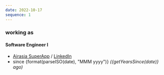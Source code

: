 ```yaml
---
date: 2022-10-17
sequence: 1
---
```




### <Icon name="lucide:briefcase" /> working as

#### Software Engineer I

- <Icon name="lucide:map-pin" /> [Airasia SuperApp](https://www.airasia.com/aa/appdownload/)
  / [LinkedIn](https://www.linkedin.com/company/airasia-super-app/mycompany/)
- <Icon name="lucide:calendar" /> since {format(parseISO(date), "MMM yyyy")}
  *({getYearsSince(date)} ago)*
